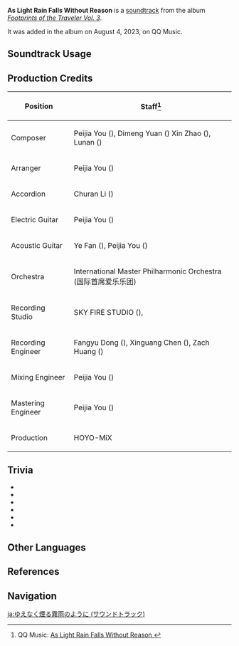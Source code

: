 {{Soundtrack Infobox
|title          = As Light Rain Falls Without Reason
|image          = Footprints of the Traveler Vol. 3.png
|album          = Footprints of the Traveler Vol. 3
|album2         = Footprints of the Traveler (CN)
|releaseDate    = 2023-08-04 21:00:00 GMT+8
|disc           =
|number         = 01
|number2        = 25
|featured       =
|featured2      =
|featured3      =
|featured_disc  =
|featured_disc2 =
|featured_disc3 =
|youtube_id     = GwKNvkWqk5M
|spotify_id     = 4JW40myrSI0VQ7eTmA5g58
|previous       = Secret Summer Paradise (Soundtrack)
|next           = To the Stars Shining in the Depths (Soundtrack)
}}
'''As Light Rain Falls Without Reason''' is a [[soundtrack]] from the album ''[[Footprints of the Traveler Vol. 3]]''.

It was added in the album on August 4, 2023, on QQ Music.

==Soundtrack Usage==
{{Soundtrack Usage
|mediaoriginal = Version Trailer;;4.0
}}

==Production Credits==
{| class="wikitable"
! Position
! Staff<ref>QQ Music: [https://y.qq.com/n/ryqq/songDetail/003zC4Xs4BEm6G?songtype=0 As Light Rain Falls Without Reason {{zh|仿若无因飘落的轻雨}}]</ref>
|-
! Composer
| Peijia You ({{zh|尤裴佳}}), Dimeng Yuan ({{zh|苑迪萌}}) Xin Zhao ({{zh|赵鑫}}), Lunan ({{zh|吴峥豪}})
|-
! Arranger
| Peijia You ({{zh|尤裴佳}})
|-
! Accordion
| Churan Li ({{zh|李楚然}})
|-
! Electric Guitar
| Peijia You ({{zh|尤裴佳}})
|-
! Acoustic Guitar
| Ye Fan ({{zh|范晔}}), Peijia You ({{zh|尤裴佳}})
|-
! Orchestra
| International Master Philharmonic Orchestra (国际首席爱乐乐团)
|-
! Recording Studio
| SKY FIRE STUDIO ({{zh|九紫天诚录音棚}}), {{Not a Typo|52Hz Studio}}
|-
! Recording Engineer
| Fangyu Dong ({{zh|董方昱}}), Xinguang Chen ({{zh|陈鑫光}}), Zach Huang ({{zh|黄巍}})
|-
! Mixing Engineer
| Peijia You ({{zh|尤裴佳}})
|-
! Mastering Engineer
| Peijia You ({{zh|尤裴佳}})
|-
! Production
| HOYO-MiX
|}

==Trivia==
* {{Transclude|The Final Feast|FontaineProphecyLeitmotif|section=1}}
* {{Transclude|Fontaine (Soundtrack)|FocalorsLeitmotif|section=1}}
* {{Transclude|Lustrous Trick|LyneyLeitmotif|section=1}}
* {{Transclude|Chasing the Wind|LynetteLeitmotif|section=1}}
* {{Transclude|Frigid Reverie|FreminetLeitmotif|section=1}}
* {{Transclude|Letter From Ajax|TartagliaLeitmotif1|section=1}}

==Other Languages==
{{Other Languages|Transclude=As Light Rain Falls Without Reason}}

==References==
{{Reflist}}

==Navigation==
{{Soundtrack Navbox|Footprints of the Traveler}}

[[ja:ゆえなく煙る霧雨のように (サウンドトラック)]]